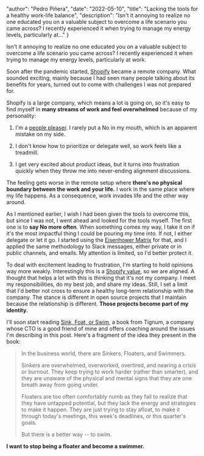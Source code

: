 
  "author": "Pedro Piñera",
  "date": "2022-05-10",
  "title": "Lacking the tools for a healthy work-life balance",
  "description": "Isn't it annoying to realize no one educated you on a valuable subject to overcome a life scenario you came across? I recently experienced it when trying to manage my energy levels, particularly at..."
}




Isn't it annoying to realize no one educated you on a valuable subject to overcome a life scenario you came across? I recently experienced it when trying to manage my energy levels, particularly at work.

Soon after the pandemic started, [Shopify](https://shopify.com/) became a remote company. What sounded exciting, mainly because I had seen many people talking about its benefits for years, turned out to come with challenges I was not prepared for.

Shopify is a large company, which means a lot is going on, so it's easy to find myself in **many streams of work and feel overwhelmed** because of my personality:

1.  I'm a [people pleaser](https://www.webmd.com/mental-health/what-is-a-people-pleaser). I rarely put a No in my mouth, which is an apparent mistake on my side.

2.  I don't know how to prioritize or delegate well, so work feels like a treadmill.

3.  I get very excited about product ideas, but it turns into frustration quickly when they throw me into never-ending alignment discussions.

The feeling gets worse in the remote setup where **there's no physical boundary between the work and your life.** I work in the same place where my life happens. As a consequence, work invades life and the other way around.

As I mentioned earlier, I wish I had been given the tools to overcome this, but since I was not, I went ahead and looked for the tools myself. The first one is to **say No more often**. When something comes my way, I take it on if it's the most impactful thing I could be pouring my time into. If not, I either delegate or let it go. I started using the [Eisenhower Matrix](https://www.eisenhower.me/eisenhower-matrix/) for that, and I applied the same methodology to Slack messages, either private or in public channels, and emails. My attention is limited, so I'd better protect it.

To deal with excitement leading to frustration, I'm starting to hold opinions way more weakly. Interestingly this is a [Shopify value](https://twitter.com/Shopify/status/855516290282401792?s=20&t=uWybJnNhljLxPNADzLFiUQ), so we are aligned. A thought that helps a lot with this is thinking that it's not my company. I meet my responsibilities, do my best job, and share my ideas. Still, I set a limit that I'd better not cross to ensure a healthy long-term relationship with the company. The stance is different in open source projects that I maintain because the relationship is different. **Those projects become part of my identity.**

I'll soon start reading [Sink, Foat, or Swim](https://tignum.com/book.html), a book from Tignum, a company whose CTO is a good friend of mine and offers coaching around the issues I'm describing in this post. Here's a fragment of the idea they present in the book:

> In the business world, there are Sinkers, Floaters, and Swimmers.
>
> Sinkers are overwhelmed, overworked, overtired, and nearing a crisis or burnout. They keep trying to work harder (rather than smarter), and they are unaware of the physical and mental signs that they are one breath away from going under.
>
> Floaters are too often comfortably numb as they fail to realize that they have untapped potential, but they lack the energy and strategies to make it happen. They are just trying to stay afloat, to make it through today's meetings, this week's deadlines, or this quarter's goals.
>
> But there is a better way -- to swim.

**I want to stop being a floater and become a swimmer.**

    